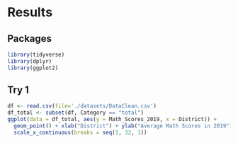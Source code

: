 # Results

## Packages

```r
library(tidyverse)
library(dplyr)
library(ggplot2)
```

## Try 1

```r
df <- read.csv(file='./datasets/DataClean.csv')
df_total <- subset(df, Category == "total")
ggplot(data = df_total, aes(y = Math_Scores_2019, x = District)) +
  geom_point() + xlab("District") + ylab("Average Math Scores in 2019") + ggtitle("Math scores by district") +
  scale_x_continuous(breaks = seq(1, 32, 1))
```